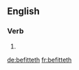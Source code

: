 ==English==

===Verb===
{{head|en|verb form}}

# {{en-third-person singular of|befit}}

[[de:befitteth]]
[[fr:befitteth]]